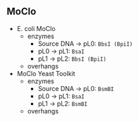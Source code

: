 
## MoClo

- E. coli MoClo
  - enzymes
    - Source DNA &rarr; pL0: `BbsI (BpiI)`
    - pL0 &rarr; pL1: `BsaI`
    - pL1 &rarr; pL2: `BbsI (BpiI)`
  - overhangs
- MoClo Yeast Toolkit
  - enzymes
    - Source DNA &rarr; pL0: `BsmBI`
    - pL0 &rarr; pL1: `BsaI`
    - pL1 &rarr; pL2: `BsmBI`
  - overhangs